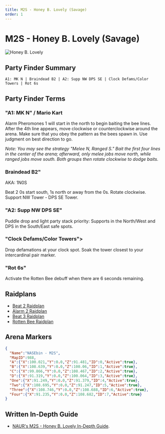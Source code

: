```yaml
---
title: M2S - Honey B. Lovely (Savage)
order: 1
---
```


# M2S - Honey B. Lovely (Savage)

![Honey B. Lovely](/images/thumbnails/savage/aac_lhw/m2s.png)

## Party Finder Summary

```
A1: MK N | Braindead B2 | A2: Supp NW DPS SE | Clock Defams/Color Towers | Rot 6s
```

## Party Finder Terms

### "A1: MK N" / Mario Kart

Alarm Pheromones 1 will start in the north to begin baiting the bee lines. After the 4th line appears, move clockwise or counterclockwise around the arena. Make sure that you obey the pattern as the bees spawn in. Use judgment on best direction to go.

*Note: You may see the strategy "Melee N, Ranged S." Bait the first four lines in the center of the arena; afterward, only melee jobs move north, while ranged jobs move south. Both groups then rotate clockwise to dodge baits.*

### Braindead B2"

AKA: 1N0S  

Beat 2 0s start south, 1s north or away from the 0s. Rotate clockwise. Support NW Tower - DPS SE Tower.

### "A2: Supp NW DPS SE"

Puddle drop and light party stack priority: Supports in the North/West and DPS in the South/East safe spots.

### "Clock Defams/Color Towers">

Drop defamations at your clock spot. Soak the tower closest to your intercardinal pair marker.

### "Rot 6s" 

Activate the Rotten Bee debuff when there are 6 seconds remaining.

## Raidplans

- [Beat 2 Raidplan](https://raidplan.io/plan/MZ77MFB0cOYrCj74)
- [Alarm 2 Raidplan](https://raidplan.io/plan/ssm3j8HiuHtyQVpB)
- [Beat 3 Raidplan](https://raidplan.io/plan/TniDr_qqCS6nPwm3)
- [Rotten Bee Raidplan](https://raidplan.io/plan/pkzpK2tlPJdAtzkL)

## Arena Markers

```json
{
  "Name":"NASEbin - M2S",
  "MapID":988,
  "A":{"X":100.021,"Y":0.0,"Z":91.481,"ID":0,"Active":true},
  "B":{"X":108.639,"Y":0.0,"Z":100.06,"ID":1,"Active":true},
  "C":{"X":99.866,"Y":0.0,"Z":108.467,"ID":2,"Active":true},
  "D":{"X":91.319,"Y":0.0,"Z":100.064,"ID":3,"Active":true},
  "One":{"X":91.249,"Y":0.0,"Z":91.379,"ID":4,"Active":true},
  "Two":{"X":108.695,"Y":0.0,"Z":91.247,"ID":5,"Active":true},
  "Three":{"X":108.746,"Y":0.0,"Z":108.688,"ID":6,"Active":true},
  "Four":{"X":91.235,"Y":0.0,"Z":108.682,"ID":7,"Active":true}
}
```

## Written In-Depth Guide

- [NAUR's M2S - Honey B. Lovely In-Depth Guide](/savage/m2s/guide).